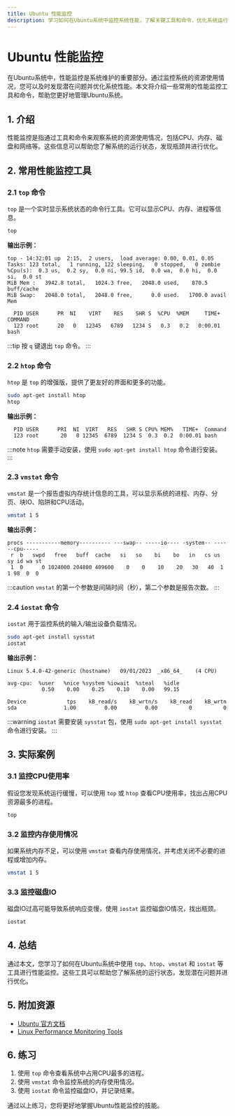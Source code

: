 ```yaml
---
title: Ubuntu 性能监控
description: 学习如何在Ubuntu系统中监控系统性能，了解关键工具和命令，优化系统运行效率。
---
```


# Ubuntu 性能监控

在Ubuntu系统中，性能监控是系统维护的重要部分。通过监控系统的资源使用情况，您可以及时发现潜在问题并优化系统性能。本文将介绍一些常用的性能监控工具和命令，帮助您更好地管理Ubuntu系统。

## 1. 介绍

性能监控是指通过工具和命令来观察系统的资源使用情况，包括CPU、内存、磁盘和网络等。这些信息可以帮助您了解系统的运行状态，发现瓶颈并进行优化。

## 2. 常用性能监控工具

### 2.1 `top` 命令

`top` 是一个实时显示系统状态的命令行工具。它可以显示CPU、内存、进程等信息。

```bash
top
```

**输出示例：**
```
top - 14:32:01 up  2:15,  2 users,  load average: 0.00, 0.01, 0.05
Tasks: 123 total,   1 running, 122 sleeping,   0 stopped,   0 zombie
%Cpu(s):  0.3 us,  0.2 sy,  0.0 ni, 99.5 id,  0.0 wa,  0.0 hi,  0.0 si,  0.0 st
MiB Mem :   3942.8 total,   1024.3 free,   2048.0 used,    870.5 buff/cache
MiB Swap:   2048.0 total,   2048.0 free,      0.0 used.   1700.0 avail Mem

  PID USER      PR  NI    VIRT    RES    SHR S  %CPU  %MEM     TIME+ COMMAND
  123 root      20   0   12345   6789   1234 S   0.3   0.2   0:00.01 bash
```

:::tip
按 `q` 键退出 `top` 命令。
:::

### 2.2 `htop` 命令

`htop` 是 `top` 的增强版，提供了更友好的界面和更多的功能。

```bash
sudo apt-get install htop
htop
```

**输出示例：**
```
  PID USER      PRI  NI  VIRT   RES   SHR S CPU% MEM%   TIME+  Command
  123 root       20   0 12345  6789  1234 S  0.3  0.2  0:00.01 bash
```

:::note
`htop` 需要手动安装，使用 `sudo apt-get install htop` 命令进行安装。
:::

### 2.3 `vmstat` 命令

`vmstat` 是一个报告虚拟内存统计信息的工具，可以显示系统的进程、内存、分页、块IO、陷阱和CPU活动。

```bash
vmstat 1 5
```

**输出示例：**
```
procs -----------memory---------- ---swap-- -----io---- -system-- ------cpu-----
 r  b   swpd   free   buff  cache   si   so    bi    bo   in   cs us sy id wa st
 1  0      0 1024000 204800 409600    0    0    10    20   30   40  1  1 98  0  0
```

:::caution
`vmstat` 的第一个参数是间隔时间（秒），第二个参数是报告次数。
:::

### 2.4 `iostat` 命令

`iostat` 用于监控系统的输入/输出设备负载情况。

```bash
sudo apt-get install sysstat
iostat
```

**输出示例：**
```
Linux 5.4.0-42-generic (hostname) 	09/01/2023 	_x86_64_	(4 CPU)

avg-cpu:  %user   %nice %system %iowait  %steal   %idle
           0.50    0.00    0.25    0.10    0.00   99.15

Device             tps    kB_read/s    kB_wrtn/s    kB_read    kB_wrtn
sda               1.00         0.00         0.00          0          0
```

:::warning
`iostat` 需要安装 `sysstat` 包，使用 `sudo apt-get install sysstat` 命令进行安装。
:::

## 3. 实际案例

### 3.1 监控CPU使用率

假设您发现系统运行缓慢，可以使用 `top` 或 `htop` 查看CPU使用率，找出占用CPU资源最多的进程。

```bash
top
```

### 3.2 监控内存使用情况

如果系统内存不足，可以使用 `vmstat` 查看内存使用情况，并考虑关闭不必要的进程或增加内存。

```bash
vmstat 1 5
```

### 3.3 监控磁盘IO

磁盘IO过高可能导致系统响应变慢，使用 `iostat` 监控磁盘IO情况，找出瓶颈。

```bash
iostat
```

## 4. 总结

通过本文，您学习了如何在Ubuntu系统中使用 `top`、`htop`、`vmstat` 和 `iostat` 等工具进行性能监控。这些工具可以帮助您了解系统的运行状态，发现潜在问题并进行优化。

## 5. 附加资源

- [Ubuntu 官方文档](https://ubuntu.com/documentation)
- [Linux Performance Monitoring Tools](https://www.tecmint.com/linux-performance-monitoring-tools/)

## 6. 练习

1. 使用 `top` 命令查看系统中占用CPU最多的进程。
2. 使用 `vmstat` 命令监控系统的内存使用情况。
3. 使用 `iostat` 命令监控磁盘IO，并记录结果。

通过以上练习，您将更好地掌握Ubuntu性能监控的技能。